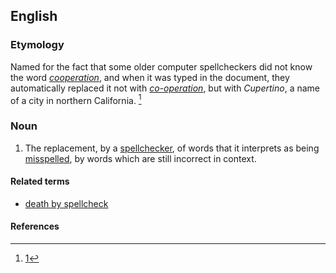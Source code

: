 ==English==

===Etymology===
Named for the fact that some older computer spellcheckers did not know the word ''[[cooperation]]'', and when it was typed in the document, they automatically replaced it not with ''[[co-operation]]'', but with ''Cupertino'', a name of a city in northern California. <ref>[http://blog.oup.com/2007/11/spellchecker/]</ref>

===Noun===
{{en-noun|head=Cupertino [[effect]]|-}}

# The replacement, by a [[spellchecker]], of words that it interprets as being [[misspell]]ed, by words which are still incorrect in context.

====Related terms====
* [[death by spellcheck]]

====References====
<references/>